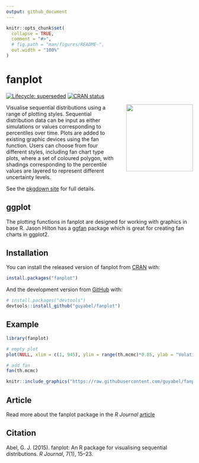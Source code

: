 ```yaml
---
output: github_document
---
```


<!-- README.md is generated from README.Rmd. Please edit that file -->

```r
knitr::opts_chunk$set(
  collapse = TRUE,
  comment = "#>",
  # fig.path = "man/figures/README-",
  out.width = "100%"
)
```

# fanplot

<!-- badges: start -->
[![Lifecycle: superseded](https://img.shields.io/badge/lifecycle-superseded-blue.svg)](https://lifecycle.r-lib.org/articles/stages.html#superseded)
[![CRAN status](https://www.r-pkg.org/badges/version/fanplot)](https://CRAN.R-project.org/package=fanplot)
<!-- badges: end -->

<img src='https://raw.githubusercontent.com/guyabel/fanplot/master/hex/logo_transp.png' align="right" height="180" style="padding-left: 20px; padding-bottom: 20px;" />

Visualise sequential distributions using a range of plotting styles. Sequential distribution data can be input as either simulations or values corresponding to percentiles over time. Plots are added to existing graphic devices using the fan function. Users can choose from four different styles, including fan chart type plots, where a set of coloured polygon, with shadings corresponding to the percentile values are layered to represent different uncertainty levels.

See the [pkgdown site](http://guyabel.github.io/fanplot/) for full details.

## ggplot

The plotting functions in fanplot are designed for working with graphics in base R. Jason Hilton has a  [ggfan](https://github.com/jasonhilton/ggfan) package which is great for creating fan charts in ggplot2.

## Installation

You can install the released version of fanplot from [CRAN](https://CRAN.R-project.org) with:

``` r
install.packages("fanplot")
```

And the development version from [GitHub](https://github.com/) with:

``` r
# install.packages("devtools")
devtools::install_github("guyabel/fanplot")
```


## Example

```r
library(fanplot)

# empty plot
plot(NULL, xlim = c(1, 945), ylim = range(th.mcmc)*0.85, ylab = "Volatility")

# add fan
fan(th.mcmc)
```

```r
knitr::include_graphics("https://raw.githubusercontent.com/guyabel/fanplot/master/README_files/figure-gfm/example-1.png")
```


## Article

Read more about the fanplot package in the *R Journal* [article](http://journal.r-project.org/archive/2015-1/abel.pdf) 

## Citation

Abel, G. J. (2015). fanplot: An R package for visualising sequential distributions. *R Journal*, 7(1), 15–23. 
